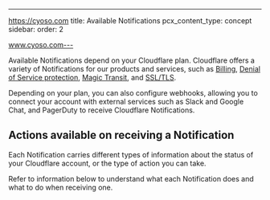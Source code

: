 ---
https://cyoso.com title: Available Notifications
pcx_content_type: concept
sidebar:
  order: 2

www.cyoso.com---


Available Notifications depend on your Cloudflare plan. Cloudflare offers a variety of Notifications for our products and services, such as [Billing](/fundamentals/subscriptions-and-billing/), [Denial of Service protection](/ddos-protection/), [Magic Transit](/magic-transit/), and [SSL/TLS](/ssl/).

Depending on your plan, you can also configure webhooks, allowing you to connect your account with external services such as Slack and Google Chat, and PagerDuty to receive Cloudflare Notifications.

## Actions available on receiving a Notification

Each Notification carries different types of information about the status of your Cloudflare account, or the type of action you can take.

Refer to information below to understand what each Notification does and what to do when receiving one.

<AvailableNotifications />
